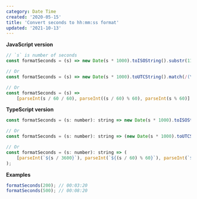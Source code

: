 ```yaml
---
category: Date Time
created: '2020-05-15'
title: 'Convert seconds to hh:mm:ss format'
updated: '2021-10-13'
---
```


**JavaScript version**

```js
// `s` is number of seconds
const formatSeconds = (s) => new Date(s * 1000).toISOString().substr(11, 8);

// Or
const formatSeconds = (s) => new Date(s * 1000).toUTCString().match(/(\d\d:\d\d:\d\d)/)[0];

// Or
const formatSeconds = (s) =>
    [parseInt(s / 60 / 60), parseInt((s / 60) % 60), parseInt(s % 60)].join(':').replace(/\b(\d)\b/g, '0$1');
```

**TypeScript version**

```js
const formatSeconds = (s: number): string => new Date(s * 1000).toISOString().substr(11, 8);

// Or
const formatSeconds = (s: number): string => (new Date(s * 1000).toUTCString().match(/(\d\d:\d\d:\d\d)/) as string[])[0];

// Or
const formatSeconds = (s: number): string => (
    [parseInt(`${s / 3600}`), parseInt(`${(s / 60) % 60}`), parseInt(`${s % 60}`)].join(':').replace(/\b(\d)\b/g, '0$1')
);
```

**Examples**

```js
formatSeconds(200); // 00:03:20
formatSeconds(500); // 00:08:20
```

